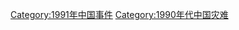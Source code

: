 {{Portal|中國}}
{{Year by category
|m=1
|c=9
|d=9
|y=1
|cat=中国灾难
|sortkey=China
|parent=20世纪各年中国灾难
|subcat=1991年各国灾难
}}

[[Category:1991年中国事件|Category:1991年中国事件]]
[[Category:1990年代中国灾难|Category:1990年代中国灾难]]